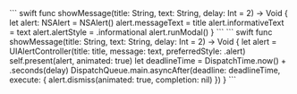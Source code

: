 <PlatformWrapper platform="macos">
``` swift
func showMessage(title: String, text: String, delay: Int = 2) -> Void {
    let alert: NSAlert = NSAlert()
    alert.messageText = title
    alert.informativeText = text
    alert.alertStyle = .informational
    alert.runModal()
}
```
</PlatformWrapper>
<PlatformWrapper platform="ios">
``` swift
func showMessage(title: String, text: String, delay: Int = 2) -> Void {
    let alert = UIAlertController(title: title, message: text, preferredStyle: .alert)
    self.present(alert, animated: true)
    let deadlineTime = DispatchTime.now() + .seconds(delay)
    DispatchQueue.main.asyncAfter(deadline: deadlineTime, execute: {
        alert.dismiss(animated: true, completion: nil)
    })
}
```
</PlatformWrapper>
